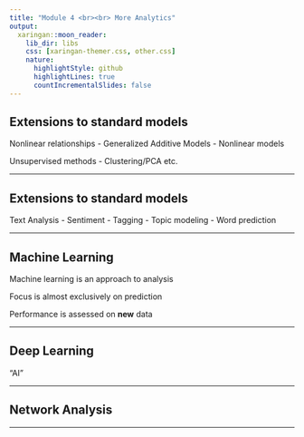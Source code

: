 ```yaml
---
title: "Module 4 <br><br> More Analytics"
output: 
  xaringan::moon_reader:
    lib_dir: libs
    css: [xaringan-themer.css, other.css]
    nature:
      highlightStyle: github
      highlightLines: true
      countIncrementalSlides: false
---
```


<style type="text/css">
.remark-slide-content {
    font-size: 30px;
    padding: 1em 4em 1em 4em;
}
</style>

## Extensions to standard models

Nonlinear relationships
- Generalized Additive Models
- Nonlinear models

Unsupervised methods
- Clustering/PCA etc.

---

## Extensions to standard models

Text Analysis
- Sentiment
- Tagging
- Topic modeling
- Word prediction


---

## Machine Learning

<span class="emph">Machine learning</span> is an approach to analysis

Focus is almost exclusively on prediction

Performance is assessed on **new** data



---

## Deep Learning

"AI"

---



## Network Analysis

---



